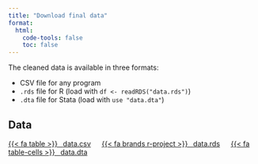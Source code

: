 ```yaml
---
title: "Download final data"
format:
  html:
    code-tools: false
    toc: false
---
```


The cleaned data is available in three formats:

- CSV file for any program
- `.rds` file for R <span class="small">(load with `df <- readRDS("data.rds")`)</span>
- `.dta` file for Stata <span class="small">(load with `use "data.dta"`)</span>

## Data

<a class="btn btn-primary btn-sm" target="_blank" href="data/data.csv">{{< fa table >}} &ensp;<span class="font-monospace">data.csv</span></a> &emsp; <a class="btn btn-success btn-sm" target="_blank" href="data/data.rds">{{< fa brands r-project >}} &ensp;<span class="font-monospace">data.rds</span></a> &emsp; <a class="btn btn-warning btn-sm" target="_blank" href="data/data.dta">{{< fa table-cells >}} &ensp;<span class="font-monospace">data.dta</span></a>
